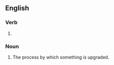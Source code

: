==English==

===Verb===
{{head|en|verb form}}

# {{present participle of|upgrade|lang=en|nocat=1}}

===Noun===
{{en-noun}}

# The process by which something is upgraded.